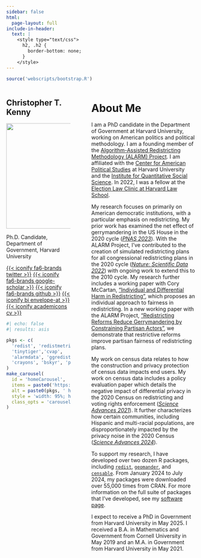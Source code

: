 ```yaml
---
sidebar: false
html:
  page-layout: full
include-in-header:
  text: |
    <style type="text/css">
      h2, .h2 {
        border-bottom: none;
      }
    </style>
---
```


```r
source('webscripts/bootstrap.R')
```


:::::{.column-screen-inset}

:::: {.columns}

::: {.column width="37%"}

:::::: {.text-center}

# Christopher T. Kenny    

![](figs/ckenny_small.webp){width=20em}



Ph.D. Candidate, Department of Government, Harvard University

[{{< iconify fa6-brands twitter >}}](https://twitter.com/Chris_T_Kenny){.btn .btn-outline-primary .btn role="button"} [{{< iconify fa6-brands google-scholar >}}](https://scholar.google.com/citations?user=uVUhHXAAAAAJ){.btn .btn-outline-primary .btn role="button"} [{{< iconify fa6-brands github >}}](https://github.com/christopherkenny){.btn .btn-outline-primary .btn role="button"} [{{< iconify bi envelope-at >}}](mailto:christopherkenny@fas.harvard.edu){.btn .btn-outline-primary .btn role="button"} [{{< iconify academicons cv >}}](cv/kenny_cv.pdf){.btn .btn-outline-primary .btn role="button"}


```r
#| echo: false
#| results: asis

pkgs <- c(
  'redist', 'redistmetrics', 'geomander', 'PL94171', 'censable',
  'tinytiger','cvap', 
  'alarmdata', 'ggredist', 'congress', 'feltr', 'planscorer', 'redistverse',
  'crayons', 'bskyr', 'palette', 'baf'
)
make_carousel(
  id = 'homeCarousel',
  items = paste0('https://raw.githubusercontent.com/christopherkenny/christopherkenny.github.io/main/hexes/hex_', pkgs, '.png'),
  alt = paste0(pkgs, ' hex logo'),
  style = 'width: 95%; height: 300px; margin: 0 auto;',
  class_opts = 'carousel-dark carousel-fade'
)
```

::::::
:::
::: {.column width="3%"}
:::
::: {.column width="60%"}

# About Me

I am a PhD candidate in the Department of Government at Harvard University, working on American politics and political methodology. I am a founding member of the [Algorithm-Assisted Redistricting Methodology (ALARM) Project](https://alarm-redist.github.io/). I am affiliated with the [Center for American Political Studies](https://caps.gov.harvard.edu/) at Harvard University and the [Institute for Quantitative Social Science](https://www.iq.harvard.edu/). In 2022, I was a fellow at the [Election Law Clinic at Harvard Law School](https://www.hlselectionlaw.org/).

My research focuses on primarily on American democratic institutions, with a particular emphasis on redistricting. 
My prior work has examined the net effect of gerrymandering in the US House in the 2020 cycle ([*PNAS 2023*](research.html#widespread-partisan-gerrymandering-mostly-cancels-nationally-but-reduces-electoral-competition)).
With the ALARM Project, I've contributed to the creation of simulated redistricting plans for all congressional redistricting plans in the 2020 cycle ([*Nature: Scientific Data 2022*](research.html#simulated-redistricting-plans-for-the-analysis-and-evaluation-of-redistricting-in-the-united-states)) with ongoing work to extend this to the 2010 cycle.
My research further includes a working paper with Cory McCartan, ["Individual and Differential Harm in Redistricting"](research.html#individual-and-differential-harm-in-redistricting), which proposes an individual approach to fairness in redistricting.
In a new working paper with the ALARM Project, ["Redistricting Reforms Reduce Gerrymandering by Constraining Partisan Actors"](research.html#redistricting-reforms-reduce-gerrymandering-by-constraining-partisan-actors), we demonstrate that restrictive reforms improve partisan fairness of redistricting plans.

My work on census data relates to how the construction and privacy protection of census data impacts end users. My work on census data includes a policy evaluation paper which details the negative impact of differential privacy in the 2020 Census on redistricting and voting rights enforcement ([*Science Advances 2021*](research.html#the-use-of-differential-privacy-for-census-data-and-its-impact-on-redistricting-the-case-of-the-2020-u.s.-census)). It further characterizes how certain communities, including Hispanic and multi-racial populations, are disproportionately impacted by the privacy noise in the 2020 Census ([*Science Advances 2024*](research.html#evaluating-bias-and-noise-induced-by-the-u.s.-census-bureaus-privacy-protection-methods)).

To support my research, I have developed over two dozen R packages, including [`redist`](https://alarm-redist.org/redist/), [`geomander`](https://christophertkenny.com/geomander/), and [`censable`](https://christophertkenny.com/censable/). From January 2024 to July 2024, my packages were downloaded over 55,000 times from CRAN. For more information on the full suite of packages that I've developed, see my [software page](software.html).

I expect to receive a PhD in Government from Harvard University in May 2025. 
I received a B.A. in Mathematics and Government from Cornell University in May 2019 and an M.A. in Government from Harvard University in May 2021.

:::

::::

:::::
